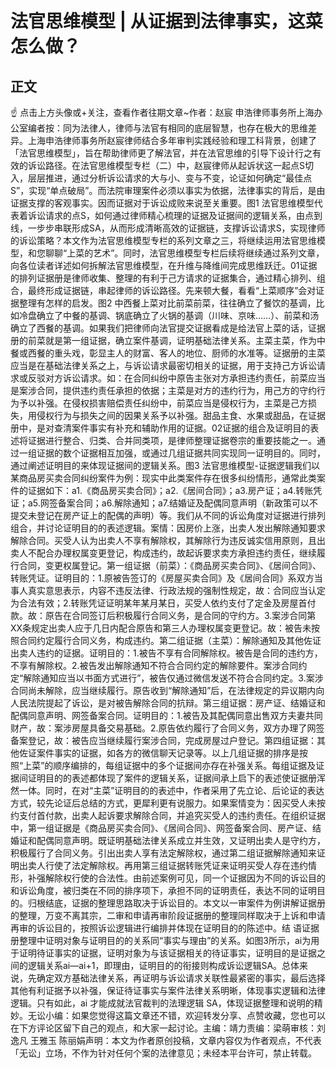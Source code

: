 # 法官思维模型 | 从证据到法律事实，这菜怎么做？
## 正文
☝ 点击上方头像或+关注，查看作者往期文章~作者：赵宸 申浩律师事务所上海办公室编者按：同为法律人，律师与法官有相同的底层智慧，也存在极大的思维差异。上海申浩律师事务所赵宸律师结合多年审判实践经验和理工科背景，创建了「法官思维模型」，旨在帮助律师更了解法官，并在法官思维的引导下设计行之有效的诉讼路径。在法官思维模型专栏（二）中，赵宸律师从起诉状这一起点S切入，层层推进，通过分析诉讼请求的大与小、变与不变，论证如何确定“最佳点S”，实现“单点破局”。而法院审理案件必须以事实为依据，法律事实的背后，是由证据支撑的客观事实。因而证据对于诉讼成败来说至关重要。图1 法官思维模型代表着诉讼请求的点S，如何通过律师精心梳理的证据及证据间的逻辑关系，由点到线，一步步串联形成SA，从而形成清晰高效的证据链，支撑诉讼请求S，实现律师的诉讼策略？本文作为法官思维模型专栏的系列文章之三，将继续运用法官思维模型，和您聊聊“上菜的艺术”。同时，法官思维模型专栏后续将继续通过系列文章，向各位读者详述如何拆解法官思维模型，在升维与降维间完成思维跃迁。01证据的排列证据册是律师收集、整理的有利于己方请求的证据集合，通过精心排列、组合，最终形成证据链，串起律师的诉讼路径。先来顿大餐，看看“上菜顺序”会对证据整理有怎样的启发。图2 中西餐上菜对比前菜前菜，往往确立了餐饮的基调，比如冷盘确立了中餐的基调、锅底确立了火锅的基调（川味、京味……）、前菜和汤确立了西餐的基调。如果我们把律师向法官提交证据看成是给法官上菜的话，证据册的前菜就是第一组证据，确立案件基调，证明基础法律关系。主菜主菜，作为中餐或西餐的重头戏，彰显主人的财富、客人的地位、厨师的水准等。证据册的主菜应当是在基础法律关系之上，与诉讼请求最密切相关的证据，用于支持己方诉讼请求或反驳对方诉讼请求。如：在合同纠纷中原告主张对方承担违约责任，前菜应当是案涉合同，提供违约责任承担的依据；主菜是对方的违约行为，用己方的守约行为予以补强。在侵权损害赔偿责任纠纷中，前菜应当是侵权行为，主菜是己方损失，用侵权行为与损失之间的因果关系予以补强。甜品主食、水果或甜品，在证据册中，是对查清案件事实有补充和辅助作用的证据。02证据的组合及证明目的表述将证据进行整合、归类、合并同类项，是律师整理证据卷宗的重要技能之一。通过一组证据的数个证据相互加强，或通过几组证据共同实现同一证明目的。同时，通过阐述证明目的来体现证据间的逻辑关系。图3 法官思维模型-证据逻辑我们以某商品房买卖合同纠纷案件为例：现实中此类案件存在很多纠纷情形，通常此类案件的证据如下：a1.《商品房买卖合同》；a2.《居间合同》；a3.房产证；a4.转账凭证；a5.网签备案合同；a6.解除通知；a7.结婚证及配偶同意声明（新政策可以不提交未登记在房产证上的配偶的声明）等。我们从不同的诉讼角度对证据进行排列组合，并讨论证明目的的表述逻辑。案情：因房价上涨，出卖人发出解除通知要求解除合同。买受人认为出卖人不享有解除权，其解除行为违反诚实信用原则，且出卖人不配合办理权属变更登记，构成违约，故起诉要求卖方承担违约责任，继续履行合同，变更权属登记。第一组证据（前菜）：《商品房买卖合同》、《居间合同》、转账凭证。证明目的：1.原被告签订的《房屋买卖合同》及《居间合同》系双方当事人真实意思表示，内容不违反法律、行政法规的强制性规定，故：合同应当认定为合法有效；2.转账凭证证明某年某月某日，买受人依约支付了定金及房屋首付款。故：原告在合同签订后积极履行合同义务，是合同的守约方。3.案涉合同第XX条规定出卖人应于几日内配合原告和第三人办理权属变更登记。故：被告未按照合同约定履行合同义务，构成违约。第二组证据（主菜）：解除通知及其他佐证出卖人违约的证据。证明目的：1.被告不享有合同解除权。被告是合同的违约方，不享有解除权。2.被告发出解除通知不符合合同约定的解除要件。案涉合同约定“解除通知应当以书面方式进行”，被告仅通过微信发送不符合合同约定。3.案涉合同尚未解除，应当继续履行。原告收到“解除通知”后，在法律规定的异议期内向人民法院提起了诉讼，是对被告解除合同的抗辩。第三组证据：房产证、结婚证和配偶同意声明、网签备案合同。证明目的：1.被告及其配偶同意出售双方夫妻共同财产，故：案涉房屋具备交易基础。2.原告依约履行了合同义务，双方办理了网签备案登记，故：被告应当继续履行案涉合同，完成房屋过户登记。第四组证据：其他佐证案件事实的证据，如各方的微信聊天记录等。以上几组证据的排序是按照“上菜”的顺序编排的，每组证据中的多个证据间亦存在补强关系。每组证据及证据间证明目的的表述都体现了案件的逻辑关系，证据间承上启下的表述使证据册浑然一体。同时，在对“主菜”证明目的的表述中，作者采用了先立论、后论证的表达方式，较先论证后总结的方式，更犀利更有说服力。如果案情变为：因买受人未按约支付首付款，出卖人起诉要求解除合同，并追究买受人的违约责任。在组织证据中，第一组证据是《商品房买卖合同》、《居间合同》、网签备案合同、房产证、结婚证和配偶同意声明。既证明基础法律关系成立并生效，又证明出卖人是守约方，积极履行了合同义务。引出出卖人享有法定解除权，通过第二组证据解除通知来证明出卖人行使了法定解除权。再用第三组证据转账凭证来证明买受人存在违约情形，补强解除权行使的合法性。由前述案例可见，同一个证据因为不同的诉讼目的和诉讼角度，被归类在不同的排序项下，承担不同的证明责任，表达不同的证明目的。归根结底，证据的整理思路取决于诉讼目的。本文以一审案件为例讲解证据册的整理，万变不离其宗，二审和申请再审阶段证据册的整理同样取决于上诉和申请再审的诉讼目的，按照诉讼逻辑进行编排并体现在证明目的的陈述中。结 语证据册整理中证明对象与证明目的的关系同“事实与理由”的关系。如图3所示，ai为用于证明待证事实的证据，证明对象为与该证据相关的待证事实，证明目的是证据之间的逻辑关系ai—ai+1，即理由，证明目的的衔接则构成诉讼逻辑SA。总体来说，先确定双方基础法律关系，再证明与诉讼请求关联性最紧密的事实，最后选择其他有利证据予以补强，保证待证事实与案件法律关系明晰，体现事实逻辑和法律逻辑。只有如此，ai 才能成就法官裁判的法理逻辑 SA，体现证据整理和说明的精妙。无讼小编：如果您觉得这篇文章还不错，欢迎转发分享、点赞收藏，您也可以在下方评论区留下自己的观点，和大家一起讨论。主编：靖力责编：梁萌审核：刘逸凡 王雅玉 陈丽娟声明：本文为作者原创投稿，文章内容仅为作者观点，不代表「无讼」立场，不作为针对任何个案的法律意见；未经本平台许可，禁止转载。